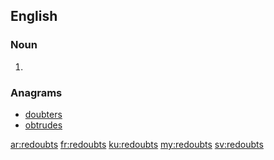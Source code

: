 ==English==

===Noun===
{{head|en|plural}}

# {{plural of|redoubt|lang=en|nocat=1}}

===Anagrams===
* [[doubters#English|doubters]]
* [[obtrudes#English|obtrudes]]

[[ar:redoubts]]
[[fr:redoubts]]
[[ku:redoubts]]
[[my:redoubts]]
[[sv:redoubts]]